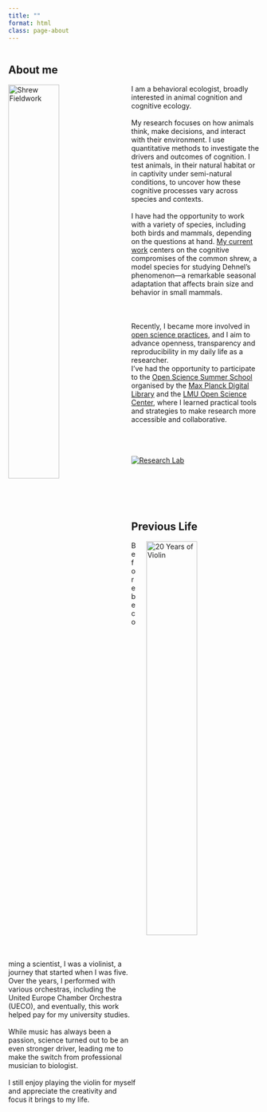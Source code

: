 ```yaml
---
title: ""
format: html
class: page-about
---
```


::: {.page-icon}
<img src="img/icons/home.svg" alt="" aria-hidden="true">
:::

## About me

<img src="img/profile.jpg" alt="Shrew Fieldwork" style="width: 45%; float: left; margin-right: 20px;"/> 
I am a behavioral ecologist, broadly interested in animal cognition and cognitive ecology. <br> <br>My research focuses on how animals think, make decisions, and interact with their environment. I use quantitative methods to investigate the drivers and outcomes of cognition. I test animals, in their natural habitat or in captivity under semi-natural conditions, to uncover how these cognitive processes vary across species and contexts.
<br><br>
I have had the opportunity to work with a variety of species, including both birds and mammals, depending on the questions at hand. [My current work](research.qmd#shrew) centers on the cognitive compromises of the common shrew, a model species for studying Dehnel's phenomenon—a remarkable seasonal adaptation that affects brain size and behavior in small mammals.
<br><br><br><br>
Recently, I became more involved in [open science practices](research.qmd#openscience), and I aim to advance openness, transparency and reproducibility in my daily life as a researcher.<br> I've had the opportunity to participate to the [Open Science Summer School](https://osip.mpdl.mpg.de/2024/09/20/summer-school-materials-available/) organised by the [Max Planck Digital Library](https://www.mpg.de/807277/max-planck-digital-library) and the [LMU Open Science Center](https://www.osc.uni-muenchen.de/index.html), where I learned practical tools and strategies to make research more accessible and collaborative.
<br><br><br><br>

<div class="icon-container">
  <a href="https://www.ab.mpg.de/362690/team-dechmann" target="_blank">
    <img src="img/mpiab-institute.svg" alt="Research Lab" class="icon">
  </a>
</div>

<br><br><br><br>

## Previous Life
<img src="img/violin.jpg" alt="20 Years of Violin" style="width: 45%; float: right; margin-left: 20px;"/>
Before becoming a scientist, I was a violinist, a journey that started when I was five. Over the years, I performed with various orchestras, including the United Europe Chamber Orchestra (UECO), and eventually, this work helped pay for my university studies.
<br><br> While music has always been a passion, science turned out to be an even stronger driver, leading me to make the switch from professional musician to biologist.  <br><br>
I still enjoy playing the violin for myself and appreciate the creativity and focus it brings to my life.
